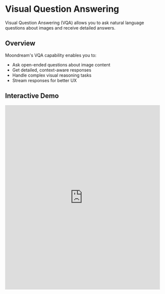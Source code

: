 # Visual Question Answering


<Callout type="info">
  Visual Question Answering (VQA) allows you to ask natural language questions about images and receive detailed answers.
</Callout>

## Overview

Moondream's VQA capability enables you to:
- Ask open-ended questions about image content
- Get detailed, context-aware responses
- Handle complex visual reasoning tasks
- Stream responses for better UX

## Interactive Demo

<iframe 
  src="https://moondream.ai/playground?feature=vqa" 
  width="100%" 
  height="600px" 
  frameBorder="0"
  style={{ borderRadius: '8px', boxShadow: '0 4px 6px -1px rgb(0 0 0 / 0.1)' }}
/>

## Implementation Guide

<Steps>
### 1. Initialize the API Client
<Tabs items={['Python', 'JavaScript', 'TypeScript']}>
  <Tabs.Tab>
    ```python
    from moondream import MoondreamAPI
    
    api = MoondreamAPI()
    ```
  </Tabs.Tab>
  <Tabs.Tab>
    ```javascript
    import { MoondreamAPI } from 'moondream';
    
    const api = new MoondreamAPI();
    ```
  </Tabs.Tab>
  <Tabs.Tab>
    ```typescript
    import { MoondreamAPI } from 'moondream';
    
    const api = new MoondreamAPI();
    ```
  </Tabs.Tab>
</Tabs>

### 2. Prepare Your Request
<Tabs items={['Python', 'JavaScript', 'TypeScript']}>
  <Tabs.Tab>
    ```python
    request = VqaRequest(
        image_url="https://example.com/image.jpg",
        question="What is the main subject of this image?",
        stream=True  # Optional streaming
    )
    ```
  </Tabs.Tab>
  <Tabs.Tab>
    ```javascript
    const request = {
      imageUrl: "https://example.com/image.jpg",
      question: "What is the main subject of this image?",
      stream: true  // Optional streaming
    };
    ```
  </Tabs.Tab>
  <Tabs.Tab>
    ```typescript
    const request: VqaRequest = {
      imageUrl: "https://example.com/image.jpg",
      question: "What is the main subject of this image?",
      stream: true  // Optional streaming
    };
    ```
  </Tabs.Tab>
</Tabs>

### 3. Make the API Call
<Tabs items={['Python', 'JavaScript', 'TypeScript']}>
  <Tabs.Tab>
    ```python
    # Single response
    response = await api.ask_question(
        image_url="https://example.com/image.jpg",
        question="What's in the image?"
    )
    print(response.result)

    # Streaming response
    async for chunk in api.ask_question(
        image_url="https://example.com/image.jpg",
        question="What's in the image?",
        stream=True
    ):
        if chunk['completed']:
            print("\nDone!")
        else:
            print(chunk['chunk'], end='')
    ```
  </Tabs.Tab>
  <Tabs.Tab>
    ```javascript
    // Single response
    const response = await api.askQuestion({
      imageUrl: "https://example.com/image.jpg",
      question: "What's in the image?"
    });
    console.log(response.result);

    // Streaming response
    for await (const chunk of api.askQuestion({
      imageUrl: "https://example.com/image.jpg",
      question: "What's in the image?",
      stream: true
    })) {
      if (chunk.completed) {
        console.log("\nDone!");
      } else {
        process.stdout.write(chunk.chunk);
      }
    }
    ```
  </Tabs.Tab>
  <Tabs.Tab>
    ```typescript
    // Single response
    const response = await api.askQuestion({
      imageUrl: "https://example.com/image.jpg",
      question: "What's in the image?"
    });
    console.log(response.result);

    // Streaming response
    for await (const chunk of api.askQuestion({
      imageUrl: "https://example.com/image.jpg",
      question: "What's in the image?",
      stream: true
    })) {
      if (chunk.completed) {
        console.log("\nDone!");
      } else {
        process.stdout.write(chunk.chunk);
      }
    }
    ```
  </Tabs.Tab>
</Tabs>
</Steps>

## Best Practices

<Callout type="warning">
  Keep questions clear and specific for better results. Avoid overly complex or compound questions.
</Callout>

- Frame questions naturally and conversationally
- Include specific details you want to know about
- Consider using streaming for longer responses
- Handle errors gracefully

## Example Use Cases

1. **Content Analysis**
   - Identifying objects and their relationships
   - Understanding scene composition
   - Analyzing visual attributes

2. **Accessibility Applications**
   - Providing image descriptions for visually impaired users
   - Extracting text from images
   - Understanding spatial relationships

3. **Educational Tools**
   - Interactive learning experiences
   - Visual comprehension exercises
   - Educational content verification

## Error Handling

<Tabs items={['Python', 'JavaScript', 'TypeScript']}>
  <Tabs.Tab>
    ```python
    try:
        response = await api.ask_question(
            image_url="https://example.com/image.jpg",
            question="What's in the image?"
        )
    except InvalidImageError:
        print("Invalid image URL or format")
    except APIError as e:
        print(f"API error: {str(e)}")
    except Exception as e:
        print(f"Unexpected error: {str(e)}")
    ```
  </Tabs.Tab>
  <Tabs.Tab>
    ```javascript
    try {
      const response = await api.askQuestion({
        imageUrl: "https://example.com/image.jpg",
        question: "What's in the image?"
      });
    } catch (error) {
      if (error instanceof InvalidImageError) {
        console.error("Invalid image URL or format");
      } else if (error instanceof APIError) {
        console.error(`API error: ${error.message}`);
      } else {
        console.error(`Unexpected error: ${error.message}`);
      }
    }
    ```
  </Tabs.Tab>
  <Tabs.Tab>
    ```typescript
    try {
      const response = await api.askQuestion({
        imageUrl: "https://example.com/image.jpg",
        question: "What's in the image?"
      });
    } catch (error) {
      if (error instanceof InvalidImageError) {
        console.error("Invalid image URL or format");
      } else if (error instanceof APIError) {
        console.error(`API error: ${error.message}`);
      } else {
        console.error(`Unexpected error: ${error.message}`);
      }
    }
    ```
  </Tabs.Tab>
</Tabs>

## Related Resources

- [Getting Started Guide](/docs/getting-started)
- [API Reference](/docs/api-reference)
- [Example Projects](/docs/examples) 